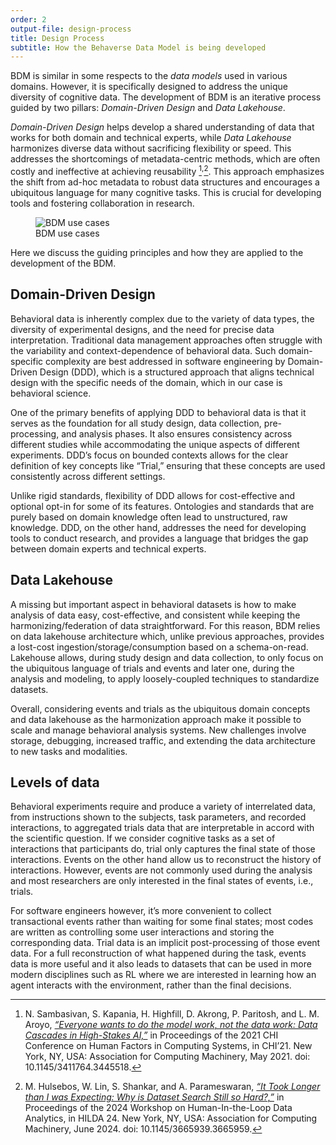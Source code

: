 ```yaml
---
order: 2
output-file: design-process
title: Design Process
subtitle: How the Behaverse Data Model is being developed
---
```


BDM is similar in some respects to the *data models* used in various domains. However, it is specifically designed to address the unique diversity of cognitive data. The development of BDM is an iterative process guided by two pillars: *Domain-Driven Design* and *Data Lakehouse*.

*Domain-Driven Design* helps develop a shared understanding of data that works for both domain and technical experts, while *Data Lakehouse* harmonizes diverse data without sacrificing flexibility or speed. This addresses the shortcomings of metadata-centric methods, which are often costly and ineffective at achieving reusability [^1]^,^[^2]. This approach emphasizes the shift from ad-hoc metadata to robust data structures and encourages a ubiquitous language for many cognitive tasks. This is crucial for developing tools and fostering collaboration in research.

[^1]: N. Sambasivan, S. Kapania, H. Highfill, D. Akrong, P. Paritosh, and L. M. Aroyo, [*"Everyone wants to do the model work, not the data work: Data Cascades in High-Stakes AI,"*](https://doi.org/10.1145/3411764.3445518) in Proceedings of the 2021 CHI Conference on Human Factors in Computing Systems, in CHI'21. New York, NY, USA: Association for Computing Machinery, May 2021. doi: 10.1145/3411764.3445518.

[^2]: M. Hulsebos, W. Lin, S. Shankar, and A. Parameswaran, [*"It Took Longer than I was Expecting: Why is Dataset Search Still so Hard?,"*](https://dl.acm.org/doi/10.1145/3665939.3665959) in Proceedings of the 2024 Workshop on Human-In-the-Loop Data Analytics, in HILDA  24. New York, NY, USA: Association for Computing Machinery, June 2024. doi: 10.1145/3665939.3665959.


![BDM use cases](/assets/bpmn/bdm_use_cases.svg)


Here we discuss the guiding principles and how they are applied to the development of the BDM.

## Domain-Driven Design

Behavioral data is inherently complex due to the variety of data types, the diversity of experimental designs, and the need for precise data interpretation. Traditional data management approaches often struggle with the variability and context-dependence of behavioral data. Such domain-specific complexity are best addressed in software engineering by Domain-Driven Design (DDD), which is a structured approach that aligns technical design with the specific needs of the domain, which in our case is behavioral science.

One of the primary benefits of applying DDD to behavioral data is that it serves as the foundation for all study design, data collection, pre-processing, and analysis phases. It also ensures consistency across different studies while accommodating the unique aspects of different experiments. DDD's focus on bounded contexts allows for the clear definition of key concepts like "Trial," ensuring that these concepts are used consistently across different settings.

Unlike rigid standards, flexibility of DDD allows for cost-effective and optional opt-in for some of its features. Ontologies and standards that are purely based on domain knowledge often lead to unstructured, raw knowledge. DDD, on the other hand, addresses the need for developing tools to conduct research, and provides a language that bridges the gap between domain experts and technical experts.

## Data Lakehouse

A missing but important aspect in behavioral datasets is how to make analysis of data easy, cost-effective, and consistent while keeping the harmonizing/federation of data straightforward. For this reason, BDM relies on data lakehouse architecture which, unlike previous approaches, provides a lost-cost ingestion/storage/consumption based on a schema-on-read. Lakehouse allows, during study design and data collection, to only focus on the ubiquitous language of trials and events and later one, during the analysis and modeling, to apply loosely-coupled techniques to standardize datasets.

Overall, considering events and trials as the ubiquitous domain concepts and data lakehouse as the harmonization approach make it possible to scale and manage behavioral analysis systems. New challenges involve storage, debugging, increased  traffic, and extending the data architecture to new tasks and modalities.


## Levels of data

Behavioral experiments require and produce a variety of interrelated data, from instructions shown to the subjects, task parameters, and recorded interactions, to aggregated trials data that are interpretable in accord with the scientific question. If we consider cognitive tasks as a set of interactions that participants do, trial only captures the final state of those interactions. Events on the other hand allow us to reconstruct the history of interactions. However, events are not commonly used during the analysis and most researchers are only interested in the final states of events, i.e., trials.

For software engineers however, it's more convenient to collect transactional events rather than waiting for some final states; most codes are written as controlling some user interactions and storing the corresponding data. Trial data is an implicit post-processing of those event data. For a full reconstruction of what happened during the task, events data is more useful and it also leads to datasets that can be used in more modern disciplines such as RL where we are interested in learning how an agent interacts with the environment, rather than the final decisions.
